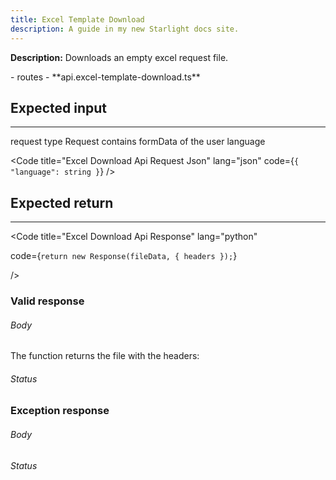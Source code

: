 ```yaml
---
title: Excel Template Download
description: A guide in my new Starlight docs site.
---
```



**Description:** Downloads an empty excel request file.

<FileTree>
- routes
  - **api.excel-template-download.ts**
</FileTree>

## Expected input

---

request type Request contains formData of the user language

<Code
  title="Excel Download Api Request Json"
  lang="json"
  code={`
    {
       "language": string
    }
    `}
/>


## Expected return

---

<Code
  title="Excel Download Api Response"
  lang="python"
  
  code={`
    return new Response(fileData, { headers });
    `}

/>

### Valid response

###### Body
The function returns the file with the headers:

###### Status

### Exception response

###### Body

###### Status
